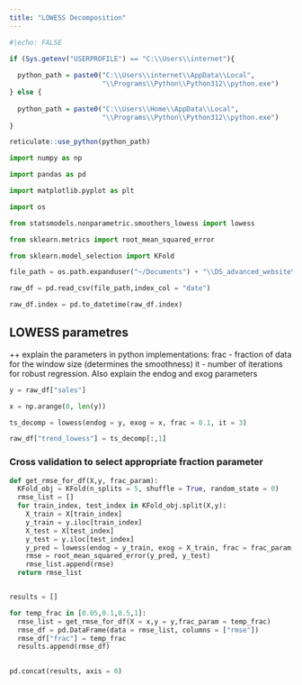 ```yaml
---
title: "LOWESS Decomposition"
---
```


```r
#|echo: FALSE

if (Sys.getenv("USERPROFILE") == "C:\\Users\\internet"){
  
  python_path = paste0("C:\\Users\\internet\\AppData\\Local",
                       "\\Programs\\Python\\Python312\\python.exe")
} else {
  
  python_path = paste0("C:\\Users\\Home\\AppData\\Local",
                       "\\Programs\\Python\\Python312\\python.exe")
}

reticulate::use_python(python_path)

```

```python

import numpy as np

import pandas as pd

import matplotlib.pyplot as plt

import os 

from statsmodels.nonparametric.smoothers_lowess import lowess

from sklearn.metrics import root_mean_squared_error

from sklearn.model_selection import KFold

```

```python

file_path = os.path.expanduser("~/Documents") + "\\DS_advanced_website\\data\\example_retail_sales.csv"

raw_df = pd.read_csv(file_path,index_col = "date")

raw_df.index = pd.to_datetime(raw_df.index)

```

## LOWESS parametres

++ explain the parameters in python implementations: frac - fraction of data for the window size (determines the smoothness) it - number of iterations for robust regression. Also explain the endog and exog parameters

```python

y = raw_df["sales"]

x = np.arange(0, len(y))

ts_decomp = lowess(endog = y, exog = x, frac = 0.1, it = 3)

raw_df["trend_lowess"] = ts_decomp[:,1]


```

### Cross validation to select appropriate fraction parameter

```python

def get_rmse_for_df(X,y, frac_param):
  KFold_obj = KFold(n_splits = 5, shuffle = True, random_state = 0)
  rmse_list = []
  for train_index, test_index in KFold_obj.split(X,y):
    X_train = X[train_index]
    y_train = y.iloc[train_index]
    X_test = X[test_index]
    y_test = y.iloc[test_index]
    y_pred = lowess(endog = y_train, exog = X_train, frac = frac_param, xvals = X_test)
    rmse = root_mean_squared_error(y_pred, y_test)
    rmse_list.append(rmse)
  return rmse_list


results = []

for temp_frac in [0.05,0.1,0.5,1]:
  rmse_list = get_rmse_for_df(X = x,y = y,frac_param = temp_frac)
  rmse_df = pd.DataFrame(data = rmse_list, columns = ["rmse"])
  rmse_df["frac"] = temp_frac
  results.append(rmse_df)

  
pd.concat(results, axis = 0)
  

```
